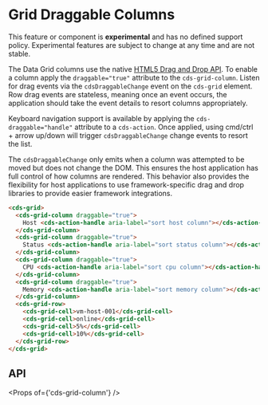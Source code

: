 
<Meta title="Data Grid (Preview)/Draggable Columns" />

# Grid Draggable Columns

<cds-alert-group status="danger" cds-layout="m-b:lg">
  <cds-alert>
    This feature or component is <strong>experimental</strong> and has no defined support policy. Experimental features
    are subject to change at any time and are not stable.
  </cds-alert>
</cds-alert-group>

The Data Grid columns use the native [HTML5 Drag and Drop API](https://developer.mozilla.org/en-US/docs/Web/API/HTML_Drag_and_Drop_API).
To enable a column apply the `draggable="true"` attribute to the `cds-grid-column`.
Listen for drag events via the `cdsDraggableChange` event on the `cds-grid` element.
Row drag events are stateless, meaning once an event occurs, the application should
take the event details to resort columns appropriately.

Keyboard navigation support is available by applying the `cds-draggable="handle"` attribute to a `cds-action`.
Once applied, using cmd/ctrl + arrow up/down will trigger `cdsDraggableChange` change events to resort the list.

The `cdsDraggableChange` only emits when a column was attempted to be moved but does not change the DOM.
This ensures the host application has full control of how columns are rendered. This behavior also
provides the flexibility for host applications to use framework-specific drag and drop libraries
to provide easier framework integrations.

<Story id="stories-grid--draggable-columns" />

```html
<cds-grid>
  <cds-grid-column draggable="true">
    Host <cds-action-handle aria-label="sort host column"></cds-action-handle>
  </cds-grid-column>
  <cds-grid-column draggable="true">
    Status <cds-action-handle aria-label="sort status column"></cds-action-handle>
  </cds-grid-column>
  <cds-grid-column draggable="true">
    CPU <cds-action-handle aria-label="sort cpu column"></cds-action-handle>
  </cds-grid-column>
  <cds-grid-column draggable="true">
    Memory <cds-action-handle aria-label="sort memory column"></cds-action-handle>
  </cds-grid-column>
  <cds-grid-row>
    <cds-grid-cell>vm-host-001</cds-grid-cell>
    <cds-grid-cell>online</cds-grid-cell>
    <cds-grid-cell>5%</cds-grid-cell>
    <cds-grid-cell>10%</cds-grid-cell>
  </cds-grid-row>
</cds-grid>
```

## API

<Props of={'cds-grid-column'} />
